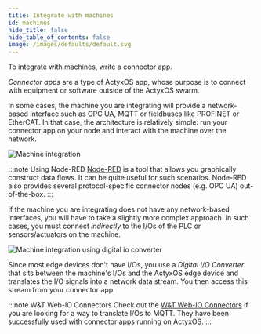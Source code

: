 ```yaml
---
title: Integrate with machines
id: machines
hide_title: false
hide_table_of_contents: false
image: /images/defaults/default.svg
---
```


To integrate with machines, write a connector app.

_Connector apps_ are a type of ActyxOS app, whose purpose is to connect with equipment or software outside of the ActyxOS swarm.

In some cases, the machine you are integrating will provide a network-based interface such as OPC UA, MQTT or fieldbuses like PROFINET or EtherCAT. In that case, the architecture is relatively simple: run your connector app on your node and interact with the machine over the network.

![Machine integration](/images/faq/integrating-with-machines-simple.png)

:::note Using Node-RED
[Node-RED](https://nodered.org/) is a tool that allows you graphically construct data flows. It can be quite useful for such scenarios. Node-RED also provides several protocol-specific connector nodes (e.g. OPC UA) out-of-the-box.
:::

If the machine you are integrating does not have any network-based interfaces, you will have to take a slightly more complex approach. In such cases, you must connect _indirectly_ to the I/Os of the PLC or sensors/actuators on the machine.

![Machine integration using digital io converter](/images/faq/integrating-with-machines-using-digital-io-converter.png)

Since most edge devices don't have I/Os, you use a _Digital I/O Converter_ that sits between the machine's I/Os and the ActyxOS edge device and translates the I/O signals into a network data stream. You then access this stream from your connector app.

:::note W&T Web-IO Connectors
Check out the [W&T Web-IO Connectors](https://www.wut.de/e-50www-10-inus-000.php) if you are looking for a way to translate I/Os to MQTT. They have been successfully used with connector apps running on ActyxOS.
:::
